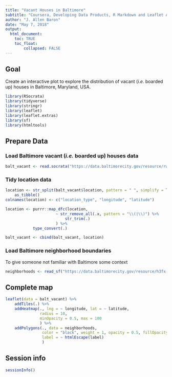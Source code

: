 ```yaml
---
title: "Vacant Houses in Baltimore"
subtitle: "Coursera, Developing Data Products, R Markdown and Leaflet Assignment (Wk 2)"
author: "J. Allen Baron"
date: "May 7, 2018"
output: 
  html_document: 
    toc: TRUE
    toc_float:
        collapsed: FALSE
---
```


## Goal
Create an interactive plot to explore the distribution of vacant (_i.e._ boarded up) houses in Baltimore, Maryland, USA.

```r
library(RSocrata)
library(tidyverse)
library(stringr)
library(leaflet)
library(leaflet.extras)
library(sf)
library(htmltools)
```

## Prepare Data
### Load Baltimore vacant (_i.e._ boarded up) houses data
```r
balt_vacant <- read.socrata("https://data.baltimorecity.gov/resource/rw5h-nvv4.csv")
```

### Tidy location data
```r
location <- str_split(balt_vacant$location, pattern = " ", simplify = TRUE) %>%
    as_tibble()
colnames(location) <- c("location_type", "longitude", "latitude")

location <- purrr::map_dfc(location,
                      ~ str_remove_all(.x, pattern = "\\(|\\)") %>%
                          str_trim(.)
                      ) %>%
            type_convert(.)

balt_vacant <- cbind(balt_vacant, location)
```

### Load Baltimore neighborhood boundaries
To give someone not familiar with Baltimore some context
```r
neighborhoods <- read_sf("https://data.baltimorecity.gov/resource/h3fx-54q3.geojson")
```

## Complete map
```r
leaflet(data = balt_vacant) %>%
    addTiles(.) %>%
    addHeatmap(., lng = ~ longitude, lat = ~ latitude,
               radius = 10,
               minOpacity = 0.5, max = 100
               ) %>%
    addPolygons(., data = neighborhoods,
                color = "black", weight = 1, opacity = 0.5, fillOpacity = 0,
                label = ~ htmlEscape(label)
                )
```

## Session info
```r
sessionInfo()
```

